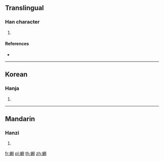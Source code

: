 {{character info/new}}
==Translingual==

===Han character===
{{Han char|rn=142|rad=虫|as=08|sn=14|four=52100|canj=LILXL|ids=⿰虫𣶒}}

# {{defn|Han|sort=虫08}}

====References====
* {{Han ref|kx=1087.240|dkj=33191|dj=1554.170|hdz=42871.070|uh=8735|ud=34613|bh=E3EC|bd=58348}}

----

==Korean==

===Hanja===
{{ko-hanja|hangeul=연|eumhun=|rv=yeon|mr=yŏn|y=yen}}

# {{defn|lang=ko|sort=虫08}}

----

==Mandarin==

===Hanzi===
{{cmn-hanzi|pin=[[juǎn]] ([[juan3]]), [[yuān]] ([[yuan1]])|wg=chüan<sup>3</sup>, yüan<sup>1</sup>}}

# {{defn|lang=cmn|sort=虫08}}

[[fr:蜵]]
[[pl:蜵]]
[[th:蜵]]
[[zh:蜵]]